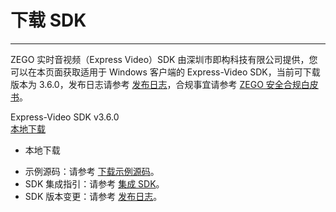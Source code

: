 # 下载 SDK

- - -

ZEGO 实时音视频（Express Video）SDK 由深圳市即构科技有限公司提供，您可以在本页面获取适用于 Windows 客户端的 Express-Video SDK，当前可下载版本为 3.6.0，发布日志请参考 [发布日志](!DownloadSDK/Release_Notes)，合规事宜请参考 [ZEGO 安全合规白皮书](#16142)。

<div class="sdk-download-wrapper download-area">
    <div class="sdk-download-item-wrapper">
      <div class="download-title">Express-Video SDK v3.6.0</div>
      <div class="download-selector">
        <div class="download-select-wrapper" style="padding-right: 0;">
          <a class="download-target-btn" href="javascript:void(0);">本地下载</a>
          <ul class="download-dropdown-list">
            <li data-href="https://storage.zego.im/express/video/windows-csharp/zego-express-video-windows-csharp.zip"
              class="dropdown-option">
              本地下载
            </li>
          </ul>     
        </div> 
      </div>    
    </div>  
</div>  

<div class="mk-hint">

- 示例源码：请参考 [下载示例源码](!DownloadDemo/DownloadDemo)。
- SDK 集成指引：请参考 [集成 SDK](!Integration/SDK_Integration)。
- SDK 版本变更：请参考 [发布日志](!DownloadSDK/Release_Notes)。
</div>

<!-- Zego-Split-Line Do Not Remove Me -->
